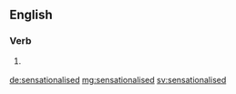 ==English==

===Verb===
{{head|en|verb form}}

# {{lb|en|British}} {{en-past of|sensationalise}}

[[de:sensationalised]]
[[mg:sensationalised]]
[[sv:sensationalised]]